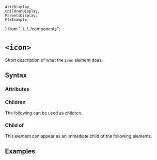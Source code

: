     AttrDisplay,
    ChildrenDisplay,
    ParentsDisplay,
    PtxExample,
} from "../../../components";

# `<icon>`

Short description of what the `icon` element does.

## Syntax

### Attributes

<AttrDisplay name="icon" />

### Children

The following can be used as children.

<ChildrenDisplay name="icon" />

### Child of

This element can appear as an immediate child of the following elements.

<ParentsDisplay name="icon" />

## Examples

    